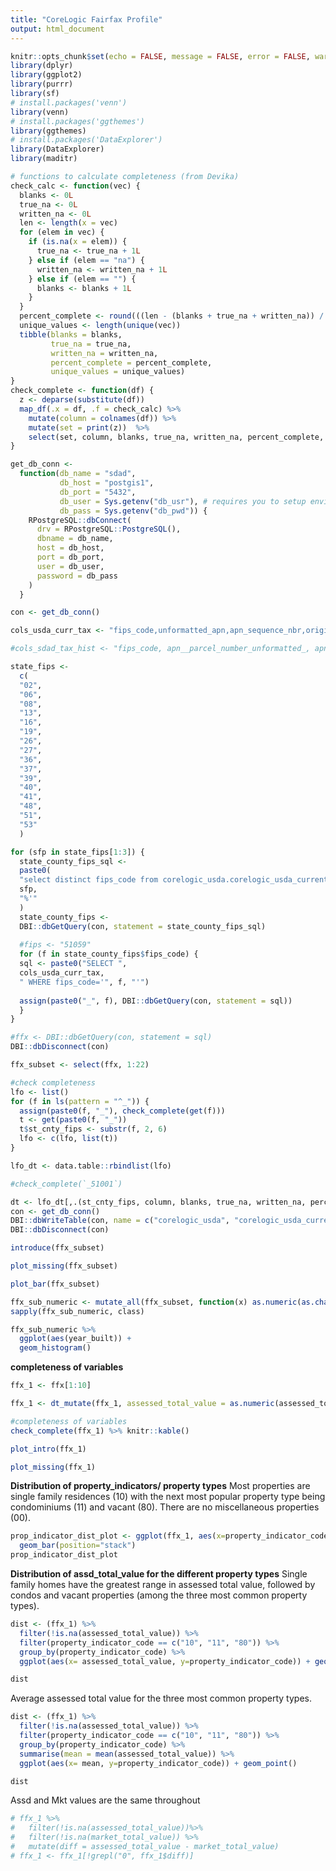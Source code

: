```yaml
---
title: "CoreLogic Fairfax Profile"
output: html_document
---
```


```r
knitr::opts_chunk$set(echo = FALSE, message = FALSE, error = FALSE, warning = FALSE)
library(dplyr)
library(ggplot2)
library(purrr)
library(sf)  
# install.packages('venn')
library(venn)
# install.packages('ggthemes')
library(ggthemes)
# install.packages('DataExplorer')
library(DataExplorer)
library(maditr)
```

```r
# functions to calculate completeness (from Devika)
check_calc <- function(vec) {
  blanks <- 0L
  true_na <- 0L
  written_na <- 0L
  len <- length(x = vec)
  for (elem in vec) {
    if (is.na(x = elem)) {
      true_na <- true_na + 1L
    } else if (elem == "na") {
      written_na <- written_na + 1L
    } else if (elem == "") {
      blanks <- blanks + 1L
    }
  }
  percent_complete <- round(((len - (blanks + true_na + written_na)) / len) * 100, 2)
  unique_values <- length(unique(vec))
  tibble(blanks = blanks,
         true_na = true_na,
         written_na = written_na,
         percent_complete = percent_complete,
         unique_values = unique_values)
}
check_complete <- function(df) {
  z <- deparse(substitute(df))
  map_df(.x = df, .f = check_calc) %>%
    mutate(column = colnames(df)) %>%
    mutate(set = print(z))  %>%
    select(set, column, blanks, true_na, written_na, percent_complete, unique_values)
}
```

```r
get_db_conn <-
  function(db_name = "sdad",
           db_host = "postgis1",
           db_port = "5432",
           db_user = Sys.getenv("db_usr"), # requires you to setup environmental vars (above)
           db_pass = Sys.getenv("db_pwd")) {
    RPostgreSQL::dbConnect(
      drv = RPostgreSQL::PostgreSQL(),
      dbname = db_name,
      host = db_host,
      port = db_port,
      user = db_user,
      password = db_pass
    )
  }

con <- get_db_conn()

cols_usda_curr_tax <- "fips_code,unformatted_apn,apn_sequence_nbr,original_apn,census_tract,lot_number,township,municipality_code,situs_house_number_prefix,situs_house_number,situs_house_number_2, situs_house_number_suffix,situs_direction,situs_street_name,situs_mode,situs_quadrant,situs_unit_number,situs_city,situs_state,situs_zip_code,situs_carrier_code, property_centroid_longitude,property_centroid_latitude,block_level_latitude,block_level_longitude,owner_corporate_indicator,owner1_last_name,owner1_first_name_mi,owner2_last_name,owner2_first_name_mi, mail_house_number_prefix,mail_house_number,mail_house_number_2,mail_house_number_suffix,mail_direction,mail_street_name,mail_mode,mail_quadrant,mail_unit_number,mail_city,mail_state,mail_zip_code,mail_carrier_code,mailing_opt_out_code,total_value_calculated,land_value_calculated,improvement_value_calculated,total_value_calculated_ind,land_value_calculated_ind,improvement_value_calculated_ind,assd_total_value,assd_land_value,assd_improvement_value,mkt_total_value,mkt_land_value,mkt_improvement_value,appr_total_value,appr_land_value,appr_improvement_value,tax_amount,tax_year,assessed_year,tax_code_area,sale_date,sale_price,sale_code,rior_sale_date,prior_sale_price,prior_sale_code,acres,land_square_footage,universal_building_square_feet,building_square_feet_ind,building_square_feet,living_square_feet,ground_floor_square_feet,gross_square_feet,adjusted_gross_square_feet,year_built,effective_year_built,bedrooms,total_rooms,total_baths_calculated,total_baths,full_baths,half_baths,1qtr_baths,3qtr_baths FROM corelogic_usda.corelogic_usda_current_tax_2020_06_27"

#cols_sdad_tax_hist <- "fips_code, apn__parcel_number_unformatted_, apn_sequence_number, original_apn, census_tract, legal_lot_number, township, municipality_code, property_indicator_code, assessed_total_value, market_total_value, tax_amount, tax_year, assessed_year, acres, land_square_footage, building_square_feet, living_square_feet, year_built, effective_year_built, bedrooms, total_baths, full_baths, half_baths, parcel_level_latitude, parcel_level_longitude, block_level_latitude, block_level_longitude, situs_house_number, situs_street_name, situs_mode, situs_city, situs_state, situs_zip_code FROM corelogic_sdad.tax_hist_2_51"

state_fips <-
  c(
  "02",
  "06",
  "08",
  "13",
  "16",
  "19",
  "26",
  "27",
  "36",
  "37",
  "39",
  "40",
  "41",
  "48",
  "51",
  "53"
  )

for (sfp in state_fips[1:3]) {
  state_county_fips_sql <-
  paste0(
  "select distinct fips_code from corelogic_usda.corelogic_usda_current_tax_2020_06_27 where fips_code like '",
  sfp,
  "%'"
  )
  state_county_fips <-
  DBI::dbGetQuery(con, statement = state_county_fips_sql)
  
  #fips <- "51059"
  for (f in state_county_fips$fips_code) {
  sql <- paste0("SELECT ",
  cols_usda_curr_tax,
  " WHERE fips_code='", f, "'")
  
  assign(paste0("_", f), DBI::dbGetQuery(con, statement = sql))
  }
}

#ffx <- DBI::dbGetQuery(con, statement = sql)
DBI::dbDisconnect(con)
```



```r
ffx_subset <- select(ffx, 1:22)
```

```r
#check completeness
lfo <- list()
for (f in ls(pattern = "^_")) {
  assign(paste0(f, "_"), check_complete(get(f)))
  t <- get(paste0(f, "_"))
  t$st_cnty_fips <- substr(f, 2, 6)
  lfo <- c(lfo, list(t))
}

lfo_dt <- data.table::rbindlist(lfo)

#check_complete(`_51001`)
```

```r
dt <- lfo_dt[,.(st_cnty_fips, column, blanks, true_na, written_na, percent_complete, unique_values)]
con <- get_db_conn()
DBI::dbWriteTable(con, name = c("corelogic_usda", "corelogic_usda_current_tax_2020_06_27_counts"), value = dt, row.names = F, append = T)
DBI::dbDisconnect(con)
```


```r
introduce(ffx_subset)
```

```r
plot_missing(ffx_subset)
```



```r
plot_bar(ffx_subset)
```


```r
ffx_sub_numeric <- mutate_all(ffx_subset, function(x) as.numeric(as.character(x)))
sapply(ffx_sub_numeric, class)
```

```r
ffx_sub_numeric %>%
  ggplot(aes(year_built)) +
  geom_histogram()
```

**completeness of variables**

```r
ffx_1 <- ffx[1:10]

ffx_1 <- dt_mutate(ffx_1, assessed_total_value = as.numeric(assessed_total_value))
```


```r
#completeness of variables
check_complete(ffx_1) %>% knitr::kable()
```

```r
plot_intro(ffx_1)
```

```r
plot_missing(ffx_1)
```

**Distribution of property_indicators/ property types**
Most properties are single family residences (10) with the next most popular property type being condominiums (11) and vacant (80). There are no miscellaneous properties (00).

```r
prop_indicator_dist_plot <- ggplot(ffx_1, aes(x=property_indicator_code, fill=property_indicator_code)) +
  geom_bar(position="stack") 
prop_indicator_dist_plot
```

**Distribution of assd_total_value for the different property types**
Single family homes have the greatest range in assessed total value, followed by condos and vacant properties (among the three most common property types).
```r
dist <- (ffx_1) %>%
  filter(!is.na(assessed_total_value)) %>% 
  filter(property_indicator_code == c("10", "11", "80")) %>%
  group_by(property_indicator_code) %>%
  ggplot(aes(x= assessed_total_value, y=property_indicator_code)) + geom_point() 

dist 
```

Average assessed total value for the three most common property types.
```r
dist <- (ffx_1) %>%
  filter(!is.na(assessed_total_value)) %>% 
  filter(property_indicator_code == c("10", "11", "80")) %>%
  group_by(property_indicator_code) %>%
  summarise(mean = mean(assessed_total_value)) %>%
  ggplot(aes(x= mean, y=property_indicator_code)) + geom_point() 

dist 
```

Assd and Mkt values are the same throughout
```r
# ffx_1 %>%
#   filter(!is.na(assessed_total_value))%>%
#   filter(!is.na(market_total_value)) %>%
#   mutate(diff = assessed_total_value - market_total_value) 
# ffx_1 <- ffx_1[!grepl("0", ffx_1$diff)]
```


